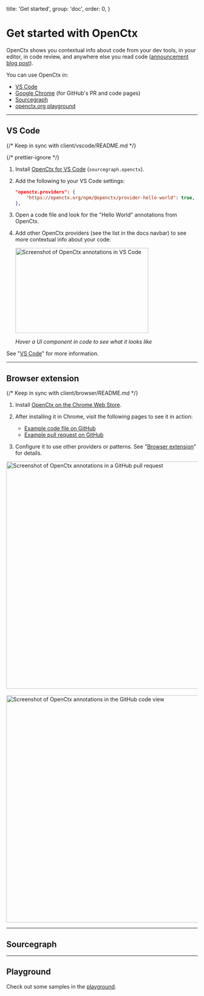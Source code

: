 
  title: 'Get started',
  group: 'doc',
  order: 0,
}

# Get started with OpenCtx

OpenCtx shows you contextual info about code from your dev tools, in your editor, in code review, and anywhere else you read code ([announcement blog post](https://sourcegraph.com/blog/openctx)).

You can use OpenCtx in:

- [VS Code](#vs-code)
- [Google Chrome](#browser-extension) (for GitHub's PR and code pages)
- [Sourcegraph](#sourcegraph)
- [openctx.org playground](/playground)

---

## VS Code

{/* Keep in sync with client/vscode/README.md */}

{/* prettier-ignore */}
1. Install [OpenCtx for VS Code](https://marketplace.visualstudio.com/items?itemName=sourcegraph.openctx) (`sourcegraph.openctx`).
1. Add the following to your VS Code settings:
      ```json
      "openctx.providers": {
          "https://openctx.org/npm/@openctx/provider-hello-world": true,
      },
      ```
1. Open a code file and look for the "Hello World" annotations from OpenCtx.
1. Add other OpenCtx providers (see the list in the docs navbar) to see more contextual info about your code:

    <img src="https://storage.googleapis.com/sourcegraph-assets/blog/screencast-vscode-storybook-v0.gif" width="350" height="224" alt="Screenshot of OpenCtx annotations in VS Code" className="border border-border" />

    _Hover a UI component in code to see what it looks like_

See "[VS Code](/docs/clients/vscode)" for more information.

---

## Browser extension

{/* Keep in sync with client/browser/README.md */}

1. Install [OpenCtx on the Chrome Web Store](https://chromewebstore.google.com/detail/indllinbfleghfhhaglfgohfceffendm).
1. After installing it in Chrome, visit the following pages to see it in action:

   - [Example code file on GitHub](https://github.com/sourcegraph/sourcegraph/blob/main/cmd/repo-updater/internal/repoupdater/observability.go)
   - [Example pull request on GitHub](https://github.com/sourcegraph/sourcegraph/pull/58878/files)

1. Configure it to use other providers or patterns. See "[Browser extension](/docs/clients/browser-extension)" for details.

<img src="https://storage.googleapis.com/sourcegraph-assets/openctx/screenshot-browser-github-pr-v0.png" alt="Screenshot of OpenCtx annotations in a GitHub pull request" width="598" />

<br />
<br />

<img src="https://storage.googleapis.com/sourcegraph-assets/openctx/screenshot-browser-github-codeview-v0.png" alt="Screenshot of OpenCtx annotations in the GitHub code view" width="598" />

---

## Sourcegraph

<SourcegraphGettingStartedCommon />

---

## Playground

Check out some samples in the [playground](/playground).
